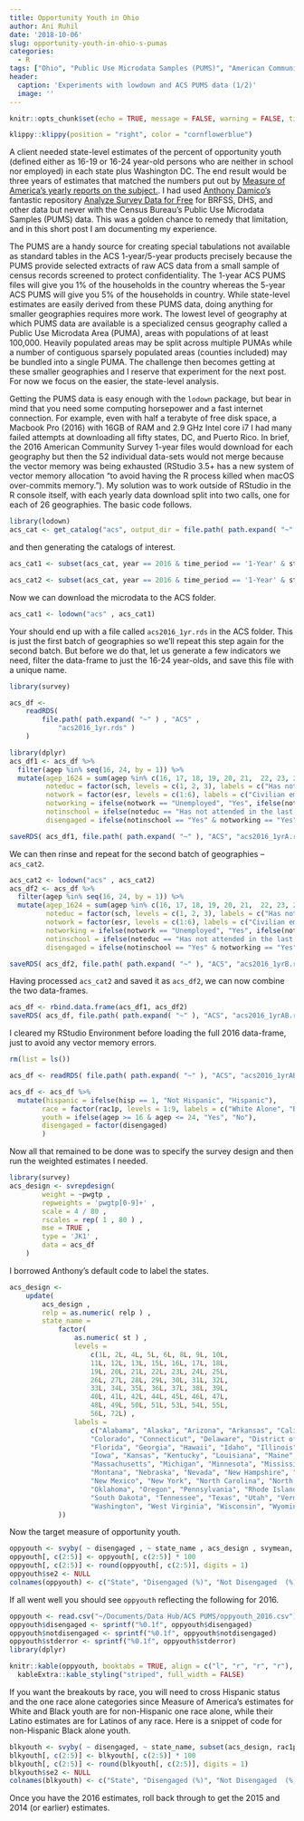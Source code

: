 ```yaml
---
title: Opportunity Youth in Ohio
author: Ani Ruhil
date: '2018-10-06'
slug: opportunity-youth-in-ohio-s-pumas
categories:
  - R
tags: ["Ohio", "Public Use Microdata Samples (PUMS)", "American Community Survey (ACS)", "lodown"]
header:
  caption: 'Experiments with lowdown and ACS PUMS data (1/2)'
  image: ''
---
```


```r
knitr::opts_chunk$set(echo = TRUE, message = FALSE, warning = FALSE, tidy = TRUE)

klippy::klippy(position = "right", color = "cornflowerblue")
```


A client needed state-level estimates of the percent of opportunity youth (defined either as 16-19 or 16-24 year-old persons who are neither in school nor employed) in each state plus Washington DC. The end result would be three years of estimates that matched the numbers put out by [Measure of America's yearly reports on the subject.](http://www.measureofamerica.org/disconnected-youth/). I had used [Anthony Damico's](http://ajdamico.com/) fantastic repository [Analyze Survey Data for Free](http://asdfree.com) for BRFSS, DHS, and other data but never with the Census Bureau's Public Use Microdata Samples (PUMS) data. This was a golden chance to remedy that limitation, and in this short post I am documenting my experience. 

The PUMS are a handy source for creating special tabulations not available as standard tables in the ACS 1-year/5-year products precisely because the PUMS provide selected extracts of raw ACS data from a small sample of census records screened to protect confidentiality. The 1-year ACS PUMS files will give you 1% of the households in the country whereas the 5-year ACS PUMS will give you 5% of the households in country. While state-level estimates are easily derived from these PUMS data, doing anything for smaller geographies requires more work. The lowest level of geography at which PUMS data are available is a specialized census geography called a Public Use Microdata Area (PUMA), areas with populations of at least 100,000. Heavily populated areas may be split across multiple PUMAs while a number of contiguous sparsely populated areas (counties included) may be bundled into a single PUMA. The challenge then becomes getting at these smaller geographies and I reserve that experiment for the next post. For now we focus on the easier, the state-level analysis. 

Getting the PUMS data is easy enough with the `lodown` package, but bear in mind that you need some computing horsepower and a fast internet connection.  For example, even with half a terabyte of free disk space, a Macbook Pro (2016) with 16GB of RAM and 2.9 GHz Intel core i7 I had many failed attempts at downloading all fifty states, DC, and Puerto Rico. In brief, the 2016 American Community Survey 1-year files would download for each geography but then the 52 individual data-sets would not merge because the vector memory was being exhausted (RStudio 3.5+ has a new system of vector memory allocation "to avoid having the R process killed when macOS over-commits memory."). My solution was to work  outside of RStudio in the R console itself, with each yearly data download split into two calls, one for each of 26 geographies. The basic code follows.  

```r
library(lodown)
acs_cat <- get_catalog("acs", output_dir = file.path( path.expand( "~" ), "ACS"))
```

and then generating the catalogs of interest. 

```r
acs_cat1 <- subset(acs_cat, year == 2016 & time_period == '1-Year' & stateab %in% c("ak", "al", "ar", "az", "ca", "co", "ct", "dc", "de", "fl", "ga", "hi", "ia", "id", "il", "in", "ks", "ky", "la", "ma", "md", "me", "mi", "mn", "mo", "ms"))

acs_cat2 <- subset(acs_cat, year == 2016 & time_period == '1-Year' & stateab %in% c("mt", "nc", "nd", "ne", "nh", "nj", "nm", "nv", "ny", "oh", "ok", "or", "pa", "pr", "ri", "sc", "sd", "tn", "tx", "ut", "va", "vt", "wa", "wi", "wv", "wy"))
```

Now we can download the microdata to the ACS folder. 

```r
acs_cat1 <- lodown("acs" , acs_cat1)
```

Your should end up with a file called `acs2016_1yr.rds` in the ACS folder. This is just the first batch of geographies so we'll repeat this step again for the second batch. But before we do that, let us generate a few indicators we need, filter the data-frame to just the 16-24 year-olds, and save this file with a unique name. 

```r
library(survey)

acs_df <- 
    readRDS( 
        file.path( path.expand( "~" ) , "ACS" , 
            "acs2016_1yr.rds" ) 
    )

library(dplyr)
acs_df1 <- acs_df %>% 
  filter(agep %in% seq(16, 24, by = 1)) %>% 
  mutate(agep_1624 = sum(agep %in% c(16, 17, 18, 19, 20, 21,  22, 23, 24)), 
         noteduc = factor(sch, levels = c(1, 2, 3), labels = c("Has not attended in the last 3 months", "Public School/College", "Private School/College or Homeschool")),
         notwork = factor(esr, levels = c(1:6), labels = c("Civilian employed, at work", "Civilian employed, with a job but not at work", "Unemployed", "Armed forces, at work", "Armed forces, with a job but not at work", "Not in labor force")), 
         notworking = ifelse(notwork == "Unemployed", "Yes", ifelse(notwork == "Not in labor force", "Yes", "No")),
         notinschool = ifelse(noteduc == "Has not attended in the last 3 months", "Yes", "No"), 
         disengaged = ifelse(notinschool == "Yes" & notworking == "Yes", "Disengaged", "Not Disengaged"))

saveRDS( acs_df1, file.path( path.expand( "~" ), "ACS", "acs2016_1yrA.rds") )
```

We can then rinse and repeat for the second batch of geographies -- `acs_cat2`. 

```r
acs_cat2 <- lodown("acs" , acs_cat2)
acs_df2 <- acs_df %>% 
  filter(agep %in% seq(16, 24, by = 1)) %>% 
  mutate(agep_1624 = sum(agep %in% c(16, 17, 18, 19, 20, 21,  22, 23, 24)), 
         noteduc = factor(sch, levels = c(1, 2, 3), labels = c("Has not attended in the last 3 months", "Public School/College", "Private School/College or Homeschool")),
         notwork = factor(esr, levels = c(1:6), labels = c("Civilian employed, at work", "Civilian employed, with a job but not at work", "Unemployed", "Armed forces, at work", "Armed forces, with a job but not at work", "Not in labor force")), 
         notworking = ifelse(notwork == "Unemployed", "Yes", ifelse(notwork == "Not in labor force", "Yes", "No")),
         notinschool = ifelse(noteduc == "Has not attended in the last 3 months", "Yes", "No"), 
         disengaged = ifelse(notinschool == "Yes" & notworking == "Yes", "Disengaged", "Not Disengaged"))

saveRDS( acs_df2, file.path( path.expand( "~" ), "ACS", "acs2016_1yrB.rds") )
```

Having processed `acs_cat2` and saved it as `acs_df2`, we can now combine the two data-frames. 

```r
acs_df <- rbind.data.frame(acs_df1, acs_df2) 
saveRDS( acs_df, file.path( path.expand( "~" ), "ACS", "acs2016_1yrAB.rds") )
```

I cleared my RStudio Environment before loading the full 2016 data-frame, just to avoid any vector memory errors. 

```r
rm(list = ls())

acs_df <- readRDS( file.path( path.expand( "~" ), "ACS", "acs2016_1yrAB.rds") )

acs_df <- acs_df %>% 
  mutate(hispanic = ifelse(hisp == 1, "Not Hispanic", "Hispanic"),
        race = factor(rac1p, levels = 1:9, labels = c("White Alone", "Black or African American Alone", "American Indian Alone", "Alaska Native Alone", "American Indian and Alaska Native", "Asian Alone", "Native Hawaiian and Other Pacific Islander Alone", "Some Other Race Alone", "Two or More Races")),
        youth = ifelse(agep >= 16 & agep <= 24, "Yes", "No"),
        disengaged = factor(disengaged)
        )
```

Now all that remained to be done was to specify the survey design and then run the weighted estimates I needed. 

```r
library(survey)
acs_design <- svrepdesign(
        weight = ~pwgtp ,
        repweights = 'pwgtp[0-9]+' ,
        scale = 4 / 80 ,
        rscales = rep( 1 , 80 ) ,
        mse = TRUE ,
        type = 'JK1' ,
        data = acs_df
    )
``` 

I borrowed Anthony's default code to label the states.

```r
acs_design <-
    update(
        acs_design ,
        relp = as.numeric( relp ) ,
        state_name =
            factor(
                as.numeric( st ) ,
                levels = 
                    c(1L, 2L, 4L, 5L, 6L, 8L, 9L, 10L, 
                    11L, 12L, 13L, 15L, 16L, 17L, 18L, 
                    19L, 20L, 21L, 22L, 23L, 24L, 25L, 
                    26L, 27L, 28L, 29L, 30L, 31L, 32L, 
                    33L, 34L, 35L, 36L, 37L, 38L, 39L, 
                    40L, 41L, 42L, 44L, 45L, 46L, 47L, 
                    48L, 49L, 50L, 51L, 53L, 54L, 55L, 
                    56L, 72L) ,
                labels =
                    c("Alabama", "Alaska", "Arizona", "Arkansas", "California", 
                    "Colorado", "Connecticut", "Delaware", "District of Columbia", 
                    "Florida", "Georgia", "Hawaii", "Idaho", "Illinois", "Indiana", 
                    "Iowa", "Kansas", "Kentucky", "Louisiana", "Maine", "Maryland", 
                    "Massachusetts", "Michigan", "Minnesota", "Mississippi", "Missouri", 
                    "Montana", "Nebraska", "Nevada", "New Hampshire", "New Jersey", 
                    "New Mexico", "New York", "North Carolina", "North Dakota", "Ohio", 
                    "Oklahoma", "Oregon", "Pennsylvania", "Rhode Island", "South Carolina", 
                    "South Dakota", "Tennessee", "Texas", "Utah", "Vermont", "Virginia", 
                    "Washington", "West Virginia", "Wisconsin", "Wyoming", "Puerto Rico")
            ))
```

Now the target measure of opportunity youth. 

```r
oppyouth <- svyby( ~ disengaged , ~ state_name , acs_design , svymean, na.rm = TRUE)
oppyouth[, c(2:5)] <- oppyouth[, c(2:5)] * 100 
oppyouth[, c(2:5)] <- round(oppyouth[, c(2:5)], digits = 1)
oppyouth$se2 <- NULL
colnames(oppyouth) <- c("State", "Disengaged (%)", "Not Disengaged  (%)", "Standard Error (%)")
```

If all went well you should see `oppyouth` reflecting the following for 2016. 

```r
oppyouth <- read.csv("~/Documents/Data Hub/ACS PUMS/oppyouth_2016.csv")
oppyouth$disengaged <- sprintf("%0.1f", oppyouth$disengaged)
oppyouth$notdisengaged <- sprintf("%0.1f", oppyouth$notdisengaged)
oppyouth$stderror <- sprintf("%0.1f", oppyouth$stderror)
library(dplyr)
```

```r
knitr::kable(oppyouth, booktabs = TRUE, align = c("l", "r", "r", "r"), caption = "Percent Disengaged Youth (16-24 year-olds) by State", row.names = FALSE, col.names = c("State", "Disengaged (%)", "Not Disengaged  (%)", "Standard Error (%)"), "html") %>% 
  kableExtra::kable_styling("striped", full_width = FALSE)
```

If you want the breakouts by race, you will need to cross Hispanic status and the one race alone categories since Measure of America's estimates for White and Black youth are for non-Hispanic one race alone, while their Latino estimates are for Latinos of any race. Here is a snippet of code for non-Hispanic Black alone youth. 

```r
blkyouth <- svyby( ~ disengaged, ~ state_name, subset(acs_design, rac1p == "2" & hisp == "01") , svymean, na.rm = TRUE)
blkyouth[, c(2:5)] <- blkyouth[, c(2:5)] * 100 
blkyouth[, c(2:5)] <- round(blkyouth[, c(2:5)], digits = 1)
blkyouth$se2 <- NULL
colnames(blkyouth) <- c("State", "Disengaged (%)", "Not Disengaged  (%)", "Standard Error (%)")
```

Once you have the 2016 estimates, roll back through to get the 2015 and 2014 (or earlier) estimates. 


